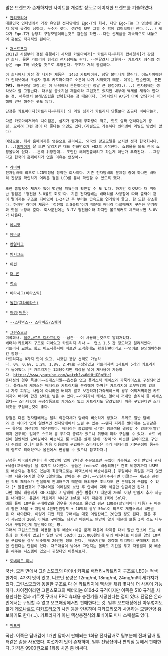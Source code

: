 많은 브랜드가 존재하지만 사이트를 개설할 정도로 메이저한 브랜드를 기술하였다.

 * [http://www.jantykorea.com/ 잔티코리아]
 대한민국 인터넷에서 가장 유명한 전자담배인 Ego-T의 회사. 다만 Ego-T는 그 명성에 걸맞지 않게 유격이 심하고, 누수가 잦다. 생긴걸 보면 그럴 수 밖에 없어보이긴 한다.(...) 게다가 Ego-T가 상당히 구형모델이라는것도 감안을 하면...다만 신제품을 지속적으로 내놓으며 홍보도 적극적인 편이다.

 * [http://www.justfog.com/ 저스트포그]
 2011년 시점부터 점점 유행하기 시작한 카토마이저[* 카트리지+무화기 합체형식]가 강점인 회사. 물론 카트리지 형식의 전자담배도 판다. --안팔려서 그렇지-- 카트리지 형식의 성능은 ego-T와 비슷할 것으로 추정된다. 구조가 거의 동일하다.

 이 회사에서 가장 잘 나가는 제품은 {{{MAXI}}} 1453 카토마이저. 정말 불티나게 팔린다. 어느사이에선가 인터넷에서 초심자 강추 카토마이저로 소문이 나기 시작했기 때문. 이유는 단순한데, '''튼튼하다.''' 허구한날 고장나는 이 바닥에서 튼튼하다는건 정말 큰 장점이다.(...) 전자담배는 생각보다 잘 고장난다. 대부분 중소기업 제품이라 그런것도 있지만 내부에 액체를 채워야 한다는 점, 채우면서 분해/조립을 반복한다는 점 때문이다. 그래서인지 A/S가 아예 안되거나 끽해야 반년 해주는 곳도 많다.

 단점은 카토마이저(카트리지+무화기) 의 리필 심지가 카트리지 단품보다 조금더 비싸다는거.

 다른 카토마이저와의 차이점은, 심지가 짧기에 무화량이 적고, 맛도 살짝 연하다는게 중평. 오히려 그런 점이 더 좋다는 의견도 있다.(리빌드도 가능하다 인터넷에 리빌드 방법이 많다)

 여담으로, 회사 홈페이지를 영문으로 관리하고, 외국인 광고모델을 쓰지만 정작 한국회사다.(...)[http://justfog.com/ 홈페이지] 잘 보면 알겠지만 대표 전화번호가 +82로 시작한다. 쇼핑몰을 봐도 한국 쇼핑몰밖에 없다. --본격 위장판매-- 조만간 해외진출하려고 하는게 아닌가 추측된다. --그렇다고 한국어 홈페이지가 없을 이유는 없잖아--

 * [http://www.ramiya.co.kr/ 라미야]
 전자담배에 최초로 LCD액정을 장착한 회사이다. 기존 전자담배의 문제점 중에 하나인 배터리 잔량을 확인하기 어려운 점을 LCD를 통해 확인할 수 있도록 했다.
 
 또한 흡입횟수 체커가 있어 몇번을 피웠는지 확인할 수 도 있다. 하지만 이것보다 더 뛰어난 장점은 '정전압 3.8볼트 회로'다. 기존 전자담배는 배터리를 사용함에 따라 출력이 같이 떨어지는 구조로 되어있어 1~2시간 후 부터는 급속도로 연기량이 줄고, 향 또한 감소한다. 하지만 라미야 제품은 '정전압 3.8볼트'이기 때문에 배터리 다할때까지 꾸준한 연기량과 맛을 보장해 준다. 회사문건에는 3.7V 정전압이라 하지만 볼트체커로 체크해보면 3.8V가 나온다. 

 * [http://www.enico.co.kr/ 에니코]

 * [http://www.ebaco.co.kr/ 에바코]

 * [http://www.kangeronline.com/ 캉얼테크]

 * [http://www.beamcigs.com/ 빔시그스]

 * [http://www.ecinkorea.com/ 이씬]

 * [http://www.theron.co.kr/ 더 론]

 * [http://www.luxbar.co.kr/ 럭스]

 * [http://www.vitacig.org/ 비타시그(비타스틱)]

 * [http://www.gravitas.co.kr/ 돌핀(그라비타스)]

 * [http://www.awesomeplanning.net/ 어썸(버튼)]

 * [http://www.starbuzzkorea.co.kr/ --스타벅스-- 스타버즈/스퀘어]

 * [http://www.greensmoke.com/ 그린스모크]
 미국회사. [[레오나르도 디카프리오]] --삼촌-- 이 사용하는것으로 알려져있다. 
 베터리+카트리지 구조로 되어있고 카트리지 하나 =  연초 1.5 갑 정도라고 알려져있다.
 카트리지 교환도 쉽고 어느사용자에 따르면 고객응대도 확실한편이라고 --영어로 문의해야하는건 함정--
 카트리지는 8가지 맛이 있고, 니코틴 용량 선택도 가능하다. 0%, 0.6%, 1.2%, 1.8%, 2.4%로 구성되있고 카트리지팩 1세트에 5개의 카트리지가 들어있다.[* 카트리지는 1회용이지만 액상을 넣어 재사용이 가능하다. https://www.youtube.com/watch?v=6dHtiDRpYHc]
 휴대성의 경우 목걸이~~꼰대스타일~~옵션은 없고 플라스틱 케이스와 가죽케이스로 구성되어있다. 플라스틱 케이스는 배터리와 카트리지를 분리해야 하며[* 카트리지에 고무패킹이 있으니 자주 피우는 사람이 아니라면 버리지 말고 보관하자]가죽케이스의 경우 어찌저찌하면 카트리지와 배터리 합친 상태로 넣을 수 있다.~~어디가서 케이스 열어서 꺼내면 솔직히 좀 허세스럽다~~ 스타터킷에 구성상품으로 케이스가 있고 카트리지도 딸려있으니 처음 구입한다면 스타터킷을 구입하는것이 좋다. 
 
 장점은 다른 전자담배와는 달리 외관자체가 담배와 비슷하게 생겼다. 두께도 일반 담배와 큰 차이가 없어 일반적인 전자담배에서 느낄 수 있는 ~~왠지 피리를 빨아대는 느낌같은~~ 특유의 어색함이 적은편이다. 배터리는 흡입할때 생기는 램프색을 결정할 수 있으며(빨간색과 연두색) 길이도 쇼트와 롱 두가지 종류가 있으니 취향에 따라 구입할 수 있다. 쇼트 버전이 일반적인 담배길이와 비슷하고 롱 버전은 실제 담배 '장미'와 비슷한 길이이므로 구입시 주의할 것.[* 보통 처음 이용할때 구입하는 스타터킷은 추가 배터리의 기본구성이 롱+녹색 램프로 되어있으나 옵션에서 변경할 수 있으니 참고하자.]
 
 단점은 미국회사인데다 한국법인이 없어 인터넷 주문으로만 구입이 가능하고 국내 반입시 관세+세금(교육세등) 을 추가로 내야한다. 물품은 fedex로 배송되며[* 간혹 비행기까지 USPS로 배송되는 경우도 있는데 최종적으로는 페덱스에서 배송해준다.] 주말이나 휴일을 끼지 않았다면 서울거주자일 경우 3일안에도 받아볼 수 있다.~~인천거주자라면 어떨까~~ 세금과 관련된 것도 페덱스가 친절하게 안내해주기 때문에 해외직구 초보자도 큰 문제없이 구입할 수 있다.[* 물품번호와 구매내역을 이메일로 보낸 후 안내에 따라 세금만 입금하면 된다.]
 다만 해외 배송비가 30~34불이고 담배에 관한 법률(?) 때문에 20ml 이상 반입시 추가 세금을 내야한다. 통관시 카트리지 하나당 1ml로 치기 때문에 1팩에 5ml다. 
 예를 들어 10팩을 구매하였을 경우을 기준으로 물건값 평균 100불(할인때마다 다름) + 배송비 평균 30불 + 지방세 4만5천원정도 + 10팩의 경우 50ml이 되므로 개별소비세 4만원을 더 내야한다. 이렇게 되면 최종 구매비는 대충 어림잡아도 20만원 정도 된다. 물론 추가 세금없이 20ml 이하로 구매해도 되지만 배송비도 만만치 않기 때문에 보통 3팩 정도 나누어서 구입하는게 일반적이라는 평.
 그래서 그린스모크를 이용할 경우 배송비+세금 문제 때문에 타제품 대비 일반 연초에 드는 비용과 큰 차이가 없고[* 일반 담배 50갑이 225,000원인데 위의 예시대로 비슷한 양의 10팩을 구입했을 경우 비슷하게 20만원 정도 든다.] 배송기간도 생각해 미리미리 구매하지 않으면 안된다는 단점이 있다. 재구매률이 낮아서 그런지는 몰라도 기간을 두고 자동결제 및 배송을 해주는 시스템이 있으니 귀찮다면 이용해보자.

 * [http://www.mjcompany.kr/ 토네이도 미니]
국산. 모든 면에서 그린스모크의 마이너 카피로 배터리+카트리지 구조로 LED는 적색 한가지. 4가지 맛이 있고, 니코틴 용량은 12mg/ml, 18mg/ml, 24mg/ml의 세가지가 있다. 그린스모크와 동일한 구조로 다 쓴 카트리지에 액상을 채워 몇차례 더 사용이 가능하다. 차이점이라면 그린스모크의 배터리는 810d-2 규격이지만 이쪽은 510 규격을 사용한다는 점과 키트셋 구매시 PPC 휴대용 충전기를 제공한다는 점이 있다. 단점은 온라인에서는 구입할 수 없고 오프매장에서만 판매한다는 것. 일부 오프매장에선 아무렇지도 않게 [[레오나르도 디카프리오]]의 사진 등을 인용하며 디카프리오가 사용하는 모델인양 홍보하기도 한다(…). 카트리지가 아닌 액상충전식의 토네이도 미니 스페셜도 있다.

 * [http://www.puffbar.co.kr/ 퍼프바]
국산. 이쪽은 담배갑에 1개만 담아서 판매되는 1회용 전자담배로 팁부분에 진짜 담배 필터같은 솜을 사용했다. 여섯가지 맛이 존재하며, 일부 전담샵이나 편의점 등에서 판매한다. 가격은 9900원으로 1회용 치곤 좀 비싸다.
